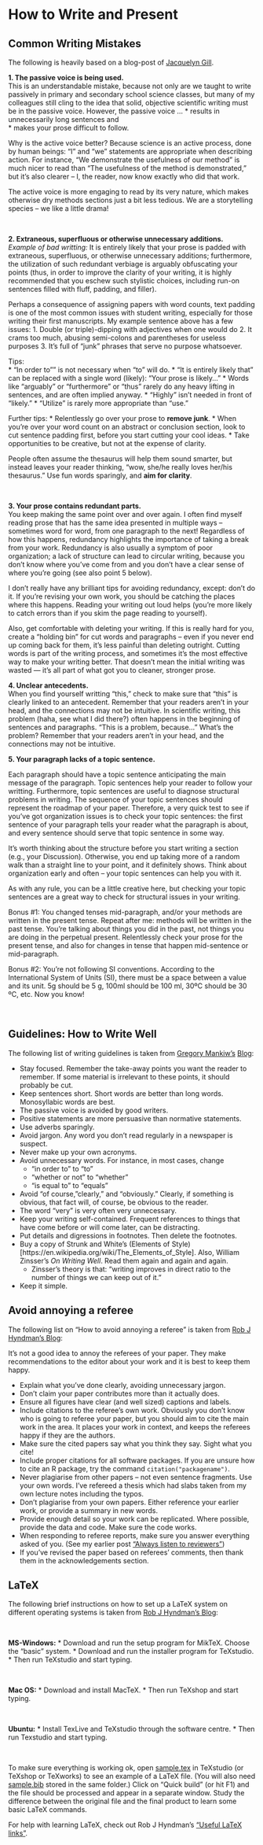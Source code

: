 # How to Write and Present


## Common Writing Mistakes


The following is heavily based on a blog-post of [Jacquelyn Gill](https://contemplativemammoth.com/2018/08/21/five-common-writing-mistakes-new-scientists-make/). 


**1. The passive voice is being used.** <br>
This is an understandable mistake, because not only are we taught to write passively in primary and secondary school science classes, but many of my colleagues still cling to the idea that solid, objective scientific writing must be in the passive voice. However, the passive voice ...
  * results in unnecessarily long sentences and   
  * makes your prose difficult to follow.  

Why is the active voice better? Because science is an active process, done by human beings: "I" and "we" statements are appropriate when describing action. For instance, "We demonstrate the usefulness of our method" is much nicer to read than "The usefulness of the method is demonstrated," but it's also clearer -- I, the reader, now know exactly who did that work. 


The active voice is more engaging to read by its very nature, which makes otherwise dry methods sections just a bit less tedious. We are a storytelling species -- we like a little drama! 


\



**2. Extraneous, superfluous or otherwise unnecessary additions.** <br>
*Example of bad writting:* It is entirely likely that your prose is padded with extraneous, superfluous, or otherwise unnecessary additions; furthermore, the utilization of such redundant verbiage is arguably obfuscating your points (thus, in order to improve the clarity of your writing, it is highly recommended that you eschew such stylistic choices, including run-on sentences filled with fluff, padding, and filler). 

Perhaps a consequence of assigning papers with word counts, text padding is one of the most common issues with student writing, especially for those writing their first manuscripts. My example sentence above has a few issues: 
1. Double (or triple)-dipping with adjectives when one would do
2. It crams too much, abusing semi-colons and parentheses for useless purposes
3. It's full of "junk" phrases that serve no purpose whatsoever. 
    
Tips:    
* "In order to"" is not necessary when "to" will do. 
* "It is entirely likely that" can be replaced with a single word (likely): "Your prose is likely..." 
* Words like "arguably" or "furthermore" or "thus" rarely do any heavy lifting in sentences, and are often implied anyway. 
* "Highly" isn't needed in front of "likely."
* "Utilize" is rarely more appropriate than "use."


Further tips:
* Relentlessly go over your prose to **remove junk**. 
* When you're over your word count on an abstract or conclusion section, look to cut sentence padding first, before you start cutting your cool ideas.
* Take opportunities to be creative, but not at the expense of clarity.


People often assume the thesaurus will help them sound smarter, but instead leaves your reader thinking, "wow, she/he really loves her/his thesaurus." Use fun words sparingly, and **aim for clarity**. 


\


**3. Your prose contains redundant parts.**<br> 
You keep making the same point over and over again. I often find myself reading prose that has the same idea presented in multiple ways -- sometimes word for word, from one paragraph to the next! Regardless of how this happens, redundancy highlights the importance of taking a break from your work. Redundancy is also usually a symptom of poor organization; a lack of structure can lead to circular writing, because you don't know where you've come from and you don't have a clear sense of where you're going (see also point 5 below).


I don’t really have any brilliant tips for avoiding redundancy, except: don’t do it. If you’re revising your own work, you should be catching the places where this happens. Reading your writing out loud helps (you're more likely to catch errors than if you skim the page reading to yourself).


Also, get comfortable with deleting your writing. If this is really hard for you, create a "holding bin" for cut words and paragraphs -- even if you never end up coming back for them, it's less painful than deleting outright. Cutting words is part of the writing process, and sometimes it’s the most effective way to make your writing better. That doesn’t mean the initial writing was wasted — it’s all part of what got you to cleaner, stronger prose.



**4. Unclear antecedents.** <br> 
When you find yourself writting "this," check to make sure that "this" is clearly linked to an antecedent. Remember that your readers aren’t in your head, and the connections may not be intuitive. In scientific writing, this problem (haha, see what I did there?) often happens in the beginning of sentences and paragraphs. "This is a problem, because..." What's the problem? Remember that your readers aren't in your head, and the connections may not be intuitive. 



**5. Your paragraph lacks of a topic sentence.** <br> 

Each paragraph should have a topic sentence anticipating the main message of the paragraph. Topic sentences help your reader to follow your writting. Furthermore, topic sentences are useful to diagnose structural problems in writing. The sequence of your topic sentences should represent the roadmap of your paper. Therefore, a very quick test to see if you’ve got organization issues is to check your topic sentences: the first sentence of your paragraph tells your reader what the paragraph is about, and every sentence should serve that topic sentence in some way. 

It’s worth thinking about the structure before you start writing a section (e.g., your Discussion). Otherwise, you end up taking more of a random walk than a straight line to your point, and it definitely shows. Think about organization early and often -- your topic sentences can help you with it. 


As with any rule, you can be a little creative here, but checking your topic sentences are a great way to check for structural issues in your writing.






Bonus #1: You changed tenses mid-paragraph, and/or your methods are written in the present tense. Repeat after me: methods will be written in the past tense. You’re talking about things you did in the past, not things you are doing in the perpetual present. Relentlessly check your prose for the present tense, and also for changes in tense that happen mid-sentence or mid-paragraph.

Bonus #2: You’re not following SI conventions. According to the International System of Units (SI), there must be a space between a value and its unit. 5g should be 5 g, 100ml should be 100 ml, 30ºC should be 30 ºC, etc. Now you know!


<!-- *Samuel Beckett: "Ever tried. Ever failed. No Matter. Try again. Fail again. Fail better." -->


\


## Guidelines: How to Write Well

The following list of writing guidelines is taken from [Gregory Mankiw's](https://scholar.harvard.edu/mankiw/home) [Blog](http://gregmankiw.blogspot.com/2006/10/how-to-write-well.html):

* Stay focused. Remember the take-away points you want the reader to remember. If some material is irrelevant to these points, it should probably be cut.
* Keep sentences short. Short words are better than long words. Monosyllabic words are best.
* The passive voice is avoided by good writers.
* Positive statements are more persuasive than normative statements.
* Use adverbs sparingly.
* Avoid jargon. Any word you don’t read regularly in a newspaper is suspect.
* Never make up your own acronyms.
* Avoid unnecessary words. For instance, in most cases, change
    * "in order to" to "to"
    * "whether or not" to "whether"
    * "is equal to" to "equals"
* Avoid "of course, "clearly," and "obviously." Clearly, if something is obvious, that fact will, of course, be obvious to the reader.
* The word "very" is very often very unnecessary.
* Keep your writing self-contained. Frequent references to things that have come before or will come later, can be distracting.
* Put details and digressions in footnotes. Then delete the footnotes.
* Buy a copy of Strunk and White's (Elements of Style)[https://en.wikipedia.org/wiki/The_Elements_of_Style]. Also, William Zinsser's *On Writing Well*. Read them again and again and again.
    * Zinsser's theory is that: "writing improves in direct ratio to the number of things we can keep out of it."
* Keep it simple. 


<!-- Think of your reader as being your college roommate who majored in English literature. Assume he has never taken an economics course, or if he did, he used the wrong textbook. -->

<!-- * Keep your writing personal. Remind readers how economics affects their lives. -->

<!-- * To mere mortals, a graphic metaphor, a compelling anecdote, or a striking fact is worth a thousand articles in Econometrica. -->


## Avoid annoying a referee


The following list on "How to avoid annoying a referee" is taken from [Rob J Hyndman's Blog](https://robjhyndman.com/hyndsight/how-to-avoid-annoying-a-referee/):


It’s not a good idea to annoy the referees of your paper. They make recommendations to the editor about your work and it is best to keep them happy. 

* Explain what you’ve done clearly, avoiding unnecessary jargon.
* Don’t claim your paper contributes more than it actually does. 
* Ensure all figures have clear (and well sized) captions and labels. 
* Include citations to the referee’s own work. Obviously you don’t know who is going to referee your paper, but you should aim to cite the main work in the area. It places your work in context, and keeps the referees happy if they are the authors.
* Make sure the cited papers say what you think they say. Sight what you cite!
* Include proper citations for all software packages. If you are unsure how to cite an R package, try the command `citation("packagename")`.
* Never plagiarise from other papers -- not even sentence fragments. Use your own words. I’ve refereed a thesis which had slabs taken from my own lecture notes including the typos.
* Don’t plagiarise from your own papers. Either reference your earlier work, or provide a summary in new words.
* Provide enough detail so your work can be replicated. Where possible, provide the data and code. Make sure the code works.
* When responding to referee reports, make sure you answer everything asked of you. (See my earlier post ["Always listen to reviewers"](https://robjhyndman.com/hyndsight/always-listen-to-reviewers/))
* If you’ve revised the paper based on referees’ comments, then thank them in the acknowledgements section.




## LaTeX


The following brief instructions on how to set up a LaTeX system on different operating systems is taken from [Rob J Hyndman's Blog](https://robjhyndman.com/hyndsight/latex-setup/):



\


**MS-Windows:**
* Download and run the setup program for MikTeX. Choose the “basic” system.
* Download and run the installer program for TeXstudio.
* Then run TeXstudio and start typing.

\

**Mac OS:**
* Download and install MacTeX.
* Then run TeXshop and start typing.


\


**Ubuntu:**
* Install TexLive and TeXstudio through the software centre.
* Then run Texstudio and start typing.

\


To make sure everything is working ok, open [sample.tex](https://robjhyndman.com/research/sample.tex) in TeXstudio (or TeXshop or TeXworks) to see an example of a LaTeX file. (You will also need [sample.bib](https://robjhyndman.com/research/sample.bib) stored in the same folder.) Click on "Quick build" (or hit F1) and the file should be processed and appear in a separate window. Study the difference between the original file and the final product to learn some basic LaTeX commands.

For help with learning LaTeX, check out Rob J Hyndman's ["Useful LaTeX links"](https://robjhyndman.com/hyndsight/useful-latex-links/).















